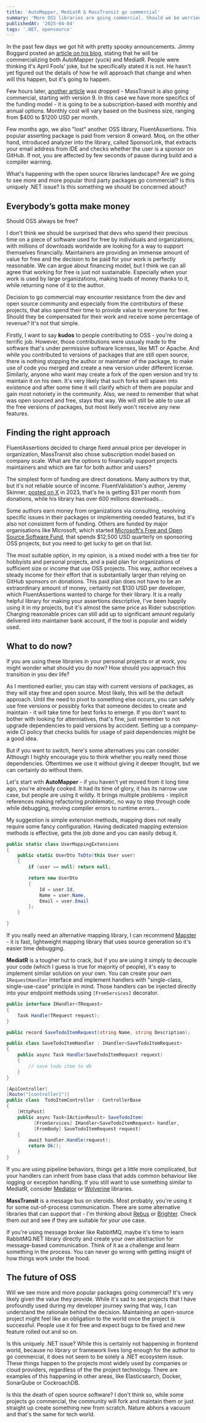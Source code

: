 ```yaml
---
title: 'AutoMapper, MediatR & MassTransit go commercial' 
summary: 'More OSS libraries are going commercial. Should we be worried?'
publishedAt: '2025-04-04'
tags: '.NET, opensource'
---
```


In the past few days we got hit with pretty spooky announcements. Jimmy Boggard posted an [article on his blog](https://www.jimmybogard.com/automapper-and-mediatr-going-commercial/), stating that he will be commercializing both AutoMapper (yuck) and MediatR. People were thinking it's April Fools' joke, but he specifically stated it is not. He hasn't yet figured out the details of how he will approach that change and when will this happen, but it's going to happen.

Few hours later, [another article](https://masstransit.io/introduction/v9-announcement) was dropped - MassTransit is also going commercial, starting with version 9. In this case we have more specifics of the funding model - it is going to be a subscription-based with monthly and annual options. Monthly cost will vary based on the business size, ranging from $400 to $1200 USD per month.

Few months ago, we also "lost" another OSS library, FluentAssertions. This popular asserting package is paid from version 8 onward. Moq, on the other hand, introduced analyzer into the library, called SponsorLink, that extracts your email address from IDE and checks whether the user is a sponsor on GitHub. If not, you are affected by few seconds of pause during build and a compiler warning.

What's happening with the open source libraries landscape? Are we going to see more and more popular third party packages go commercial? Is this uniquely .NET issue? Is this something we should be concerned about?

## Everybody’s gotta make money

Should OSS always be free?

I don't think we should be surprised that devs who spend their precious time on a piece of software used for free by individuals and organizations, with millions of downloads worldwide are looking for a way to support themselves financially. Maintainers are providing an immense amount of value for free and the decision to be paid for your work is perfectly reasonable. We can argue about financing model, but I think we can all agree that working for free is just not sustainable. Especially when your work is used by large organizations, making loads of money thanks to it, while returning none of it to the author.

Decision to go commercial may encounter resistance from the dev and open source community and especially from the contributors of these projects, that also spend their time to provide value to everyone for free. Should they be compensated for their work and receive some percentage of revenue? It's not that simple.

Firstly, I want to say **kudos** to people contributing to OSS - you're doing a terrific job. However, those contributions were ussualy made to the software that's under permissive software licenses, like MIT or Apache. And while you contributed to versions of packages that are still open source, there is nothing stopping the author or maintaner of the package, to make use of code you merged and create a new version under different license. Similarly, anyone who want may create a fork of the open version and try to maintain it on his own. It's very likely that such forks will spawn into existence and after some time it will clarify which of them are popular and gain most notoriety in the community. Also, we need to remember that what was open sourced and free, stays that way. We will still be able to use all the free versions of packages, but most likely won't receive any new features.

## Finding the right approach

FluentAssertions decided to charge fixed annual price per developer in organization, MassTransit also chose subscription model based on company scale. What are the options to financially support projects maintainers and which are fair for both author and users?

The simplest form of funding are direct donations. Many authors try that, but it's not reliable source of income. FluentValidation's author, Jeremy Skinner, [posted on X](https://x.com/JeremySkinner/status/1689999220768452608) in 2023, that's he is getting $31 per month from donations, while his library has over 600 millions downloads...

Some authors earn money from organizations via consulting, resolving specific issues in their packages or implementing needed features, but it's also not consistent form of funding. Others are funded by major organisations like Microsoft, which started [Microsoft's Free and Open Source Software Fund](https://github.com/microsoft/foss-fund), that spends $12,500 USD quarterly on sponsoring OSS projects, but you need to get lucky to get on that list.

The most suitable option, in my opinion, is a mixed model with a free tier for hobbyists and personal projects, and a paid plan for organizations of sufficient size or income that use OSS projects. This way, author receives a steady income for their effort that is substantially larger than relying on GitHub sponsors on donations. This paid plan does not have to be an extraordinary amount of money, certainly not $130 USD per developer, which FluentAssertions wanted to charge for their library. It is a really helpful library for making your assertions descriptive, I've been happily using it in my projects, but it's almost the same price as Rider subscription. Charging reasonable prices can still add up to significant amount regularly delivered into maintainer bank account, if the tool is popular and widely used.

## What to do now?

If you are using these libraries in your personal projects or at work, you might wonder what should you do now? How should you approach this transition in you dev life?

As I mentioned earlier, you can stay with current versions of packages, as they will stay free and open source. Most likely, this will be the default approach. Until the need to pivot to something else occurs, you can safely use free versions or possibly forks that someone decides to create and maintain - it will take time for best forks to emerge. If you don't want to bother with looking for alterniatives, that's fine, just remember to not upgrade dependencies to paid versions by accident. Setting up a company-wide CI policy that checks builds for usage of paid dependencies might be a good idea.

But if you want to switch, here's some alternatives you can consider. Although I highly encourage you to think whether you really need those dependencies. Oftentimes we use it without giving it deeper thought, but we can certainly do without them.

Let's start with **AutoMapper** - if you haven't yet moved from it long time ago, you're already cooked. It had its time of glory, it has its narrow use case, but people are using it wildly. It brings multiple problems - implicit references making refactoring problematic, no way to step through code while debugging, moving compiler errors to runtime errors...

My suggestion is simple extension methods, mapping does not really require some fancy configuration. Having dedicated mapping extension methods is effective, gets the job done and you can easily debug it.

```csharp
public static class UserMappingExtensions
{
    public static UserDto ToDto(this User user)
    {
        if (user == null) return null;

        return new UserDto
        {
            Id = user.Id,
            Name = user.Name,
            Email = user.Email
        };
    }

}
```

If you really need an alternative mapping library, I can recommend [Mapster](https://github.com/MapsterMapper/Mapster) - it is fast, lightweight mapping library that uses source generation so it's easier time debugging.

**MediatR** is a tougher nut to crack, but if you are using it simply to decouple your code (which I guess is true for majority of people), it's easy to implement similar solution on your own. You can create your own `IRequestHandler` interface and implement handlers with "single-class, single-use-case" principle in mind. Those handlers can be injected directly into your endpoint methods using `[FromServices]` decorator.

```csharp
public interface IHandler<TRequest>
{
    Task Handle(TRequest request);
}

public record SaveTodoItemRequest(string Name, string Description);

public class SaveTodoItemHandler : IHandler<SaveTodoItemRequest>
{
    public async Task Handle(SaveTodoItemRequest request)
    {
        // save todo item to db
    }
}

[ApiController]
[Route("[controller]")]
public class  TodoItemController : ControllerBase
{
    [HttpPost]
    public async Task<IActionResult> SaveTodoItem(
          [FromServices] IHandler<SaveTodoItemRequest> handler, 
          [FromBody] SaveTodoItemRequest request)
    {
        await handler.Handle(request);
        return Ok();
    }
}
```

If you are using pipeline behaviors, things get a little more complicated, but your handlers can inherit from base class that adds common behaviour like logging or exception handling. If you still want to use something similar to MediatR, consider [Mediator](https://github.com/martinothamar/Mediator) or [Wolverine](https://github.com/JasperFx/wolverine) libraries.

**MassTransit** is a message bus on steroids. Most probably, you're using it for some out-of-process communication. There are some alternative libraries that can support that - I'm thinking about [Rebus](https://github.com/rebus-org/Rebus) or [Brighter](https://github.com/BrighterCommand/Brighter). Check them out and see if they are suitable for your use case.

If you're using message broker like RabbitMQ, maybe it's time to learn RabbitMQ.NET library directly and create your own abstraction for message-based communication. Think of it as a challenge and learn something in the process. You can never go wrong with getting insight of how things work under the hood.

## The future of OSS

Will we see more and more popular packages going commercial? It's very likely given the value they provide. While it's sad to see projects that I have profoundly used during my developer journey swing that way, I can understand the rationale behind the decision. Maintaining an open-source project might feel like an obligation to the world once the project is successful. People use it for free and expect bugs to be fixed and new feature rolled out and so on.

Is this uniquely .NET issue? While this is certainly not happening in frontend world, because no library or framework lives long enough for the author to go commercial, it does not seem to be solely a .NET ecosystem issue. These things happen to the projects most widely used by companies or cloud providers, regardless of the the project technology. There are examples of this happening in other areas, like Elasticsearch, Docker, SonarQube or CockroachDB.

Is this the death of open source software? I don't think so, while some projects go commercial, the community will fork and maintain them or just straight up create something new from scratch. Nature abhors a vacuum and that's the same for tech world.